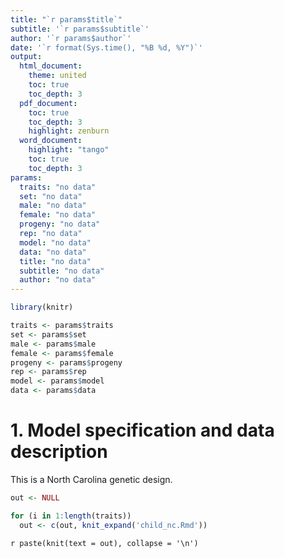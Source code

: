 ```yaml
---
title: "`r params$title`"
subtitle: '`r params$subtitle`'
author: '`r params$author`'
date: '`r format(Sys.time(), "%B %d, %Y")`'
output: 
  html_document:
    theme: united
    toc: true
    toc_depth: 3
  pdf_document:
    toc: true
    toc_depth: 3
    highlight: zenburn
  word_document:
    highlight: "tango"
    toc: true
    toc_depth: 3
params:
  traits: "no data"
  set: "no data"
  male: "no data"
  female: "no data"
  progeny: "no data"
  rep: "no data"
  model: "no data"
  data: "no data"
  title: "no data"
  subtitle: "no data"
  author: "no data"
---
```


```r
library(knitr)

traits <- params$traits
set <- params$set
male <- params$male
female <- params$female
progeny <- params$progeny
rep <- params$rep
model <- params$model
data <- params$data
```

# 1. Model specification and data description

This is a North Carolina genetic design.

```r
out <- NULL

for (i in 1:length(traits))
  out <- c(out, knit_expand('child_nc.Rmd'))
```

`r paste(knit(text = out), collapse = '\n')`
